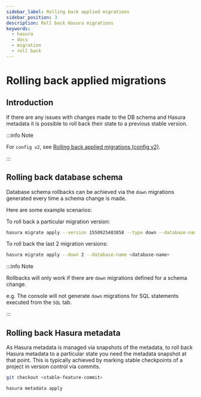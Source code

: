 ```yaml
---
sidebar_label: Rolling back applied migrations
sidebar_position: 3
description: Roll back Hasura migrations
keywords:
  - hasura
  - docs
  - migration
  - roll back
---
```


# Rolling back applied migrations

## Introduction

If there are any issues with changes made to the DB schema and Hasura
metadata it is possible to roll back their state to a previous stable
version.

:::info Note

For `config v2`, see [Rolling back applied migrations (config v2)](/graphql/core/migrations/config-v2/advanced/rolling-back-migrations.mdx).

:::

## Rolling back database schema

Database schema rollbacks can be achieved via the `down` migrations
generated every time a schema change is made.

Here are some example scenarios:

To roll back a particular migration version:

```bash
hasura migrate apply --version 1550925483858 --type down --database-name <database-name>
```

To roll back the last 2 migration versions:

```bash
hasura migrate apply --down 2 --database-name <database-name>
```

:::info Note

Rollbacks will only work if there are `down` migrations defined for a
schema change.

e.g. The console will not generate `down` migrations for SQL statements
executed from the `SQL` tab.

:::

## Rolling back Hasura metadata

As Hasura metadata is managed via snapshots of the metadata, to roll
back Hasura metadata to a particular state you need the metadata
snapshot at that point. This is typically achieved by marking stable
checkpoints of a project in version control via commits.

```bash
git checkout <stable-feature-commit>

hasura metadata apply
```
